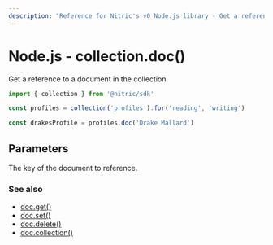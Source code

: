 ```yaml
---
description: "Reference for Nitric's v0 Node.js library - Get a reference to a document in the collection."
---
```


# Node.js - collection.doc()

Get a reference to a document in the collection.

```javascript
import { collection } from '@nitric/sdk'

const profiles = collection('profiles').for('reading', 'writing')

const drakesProfile = profiles.doc('Drake Mallard')
```

## Parameters

<Properties>
  <Property name="key" required type="string">
    The key of the document to reference.
  </Property>
</Properties>

### See also

- [doc.get()](./collection-doc-get)
- [doc.set()](./collection-doc-set)
- [doc.delete()](./collection-doc-delete)
- [doc.collection()](./collection-doc-collection)
